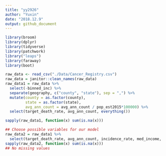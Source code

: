 ```yaml
---
title: "yy2926"
author: "Yuxin"
date: "2018.12.9"
output: github_document
---
```


```r
library(broom)
library(dplyr)
library(tidyverse)
library(patchwork)
library("leaps")
library(faraway)
library(boot)
```

```r
raw_data <- read_csv("./Data/Cancer_Registry.csv")
raw_data = janitor::clean_names(raw_data)
raw_data1 = raw_data %>% 
  select(-binned_inc) %>% 
  separate(geography, c("county", "state"), sep = ",") %>% 
  mutate(county = as.factor(county), 
         state = as.factor(state),
         avg_ann_count = avg_ann_count / pop_est2015*100000) %>% 
  select(target_death_rate, avg_ann_count, everything())
```

```r
sapply(raw_data1, function(x) sum(is.na(x)))
```

```r
## Choose possible variables for our model
raw_data2 = raw_data1 %>% 
  select(target_death_rate, avg_ann_count, incidence_rate, med_income, poverty_percent, median_age_male, median_age_female, pct_bach_deg25_over, pct_unemployed16_over, pct_public_coverage_alone)
sapply(raw_data2, function(x) sum(is.na(x)))
## No missing values
```